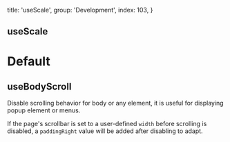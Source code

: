 
  title: 'useScale',
  group: 'Development',
  index: 103,
}

## useScale
# Default
## useBodyScroll

Disable scrolling behavior for body or any element, it is useful for displaying popup element or menus.

If the page's scrollbar is set to a user-defined `width` before scrolling is disabled, a `paddingRight` value will be added after disabling to adapt.
